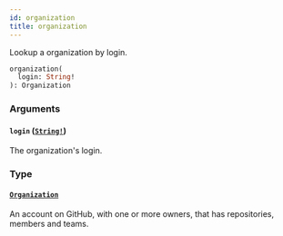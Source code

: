 ```yaml
---
id: organization
title: organization
---
```


Lookup a organization by login.

```graphql
organization(
  login: String!
): Organization

```

### Arguments

#### `login` ([`String!`](/docs/api/scalars/string))

The organization's login.

### Type

#### [`Organization`](/docs/api/objects/organization)

An account on GitHub, with one or more owners, that has repositories, members and teams.
